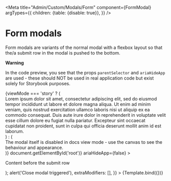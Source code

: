 


<Meta
  title="Admin/Custom/Modals/Form"
  component={FormModal}
  argTypes={{
    children: {table: {disable: true}},
  }}
/>

# Form modals

Form modals are variants of the normal modal with a flexbox layout so that the/a submit row in the
modal is pushed to the bottom.

**Warning**

In the code preview, you see that the props `parentSelector` and `ariaHideApp` are used - these
should NOT be used in real application code but exist solely for Storybook purposes.


  <div style={viewMode === 'story' ? {maxWidth: '600px', margin: '0 auto'} : undefined}>
    {viewMode === 'story' ? (
      <div>
        Lorem ipsum dolor sit amet, consectetur adipiscing elit, sed do eiusmod tempor incididunt ut
        labore et dolore magna aliqua. Ut enim ad minim veniam, quis nostrud exercitation ullamco
        laboris nisi ut aliquip ex ea commodo consequat. Duis aute irure dolor in reprehenderit in
        voluptate velit esse cillum dolore eu fugiat nulla pariatur. Excepteur sint occaecat
        cupidatat non proident, sunt in culpa qui officia deserunt mollit anim id est laborum.
      </div>
    ) : (
      <div>
        The modal itself is disabled in docs view mode - use the canvas to see the behaviour and
        appearance.
      </div>
    )}
    <FormModal
      isOpen={viewMode === 'story' ? args.isOpen : false}
      title={args.title}
      closeModal={args.closeModal}
      extraModifiers={args.extraModifiers}
      children={null}
      parentSelector={() => document.getElementById('root')}
      ariaHideApp={false}
    >
      <p>Content before the submit row</p>
      <SubmitRow isDefault />
    </FormModal>
  </div>
);

<Canvas>
  <Story
    name="Default"
    args={{
      title: 'A form modal with submit row',
      isOpen: true,
      closeModal: () => alert('Close modal triggered'),
      extraModifiers: [],
    }}
  >
    {Template.bind({})}
  </Story>
</Canvas>

